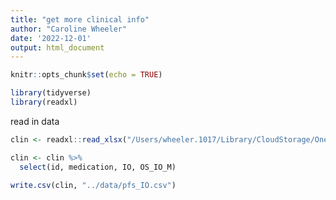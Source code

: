```yaml
---
title: "get more clinical info"
author: "Caroline Wheeler"
date: '2022-12-01'
output: html_document
---
```


```r
knitr::opts_chunk$set(echo = TRUE)

library(tidyverse)
library(readxl)
```

read in data
```r
clin <- readxl::read_xlsx("/Users/wheeler.1017/Library/CloudStorage/OneDrive-SharedLibraries-TheOhioStateUniversityWexnerMedicalCenter/Spakowicz, Daniel - projects/exorien-melio/data/MEL_ICB_PFS.xlsx") 
```
```r
clin <- clin %>%
  select(id, medication, IO, OS_IO_M)
```

```r
write.csv(clin, "../data/pfs_IO.csv")
```


